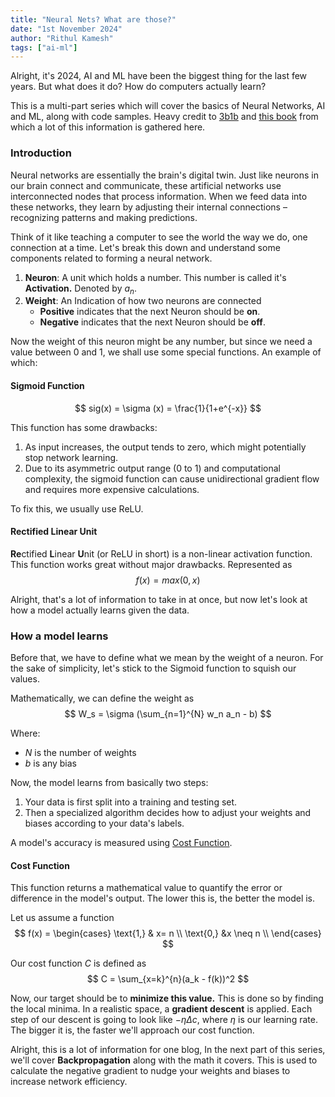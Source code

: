 ```yaml
---
title: "Neural Nets? What are those?"
date: "1st November 2024"
author: "Rithul Kamesh"
tags: ["ai-ml"]
---
```


Alright, it's 2024, AI and ML have been the biggest thing for the last few years. But what does it do? How do computers actually learn?

This is a multi-part series which will cover the basics of Neural Networks, AI and ML, along with code samples. Heavy credit to [3b1b](https://www.3blue1brown.com/) and [this book](https://www.amazon.com/Hands-Machine-Learning-Scikit-Learn-TensorFlow/dp/1098125975) from which a lot of this information is gathered here.

### Introduction
Neural networks are essentially the brain's digital twin. Just like neurons in our brain connect and communicate, these artificial networks use interconnected nodes that process information. When we feed data into these networks, they learn by adjusting their internal connections – recognizing patterns and making predictions.

Think of it like teaching a computer to see the world the way we do, one connection at a time. Let's break this down and understand some components related to forming a neural network.

1. **Neuron**: A unit which holds a number. This number is called it's **Activation.** Denoted by $a_n$.
2. **Weight**: An Indication of how two neurons are connected
    - **Positive** indicates that the next Neuron should be **on**.
    - **Negative** indicates that the next Neuron should be **off**.

Now the weight of this neuron might be any number, but since we need a value between 0 and 1, we shall use some special functions. An example of which:

#### Sigmoid Function
$$
    sig(x) = \sigma (x) = \frac{1}{1+e^{-x}}
$$

This function has some drawbacks:
1. As input increases, the output tends to zero, which might potentially stop network learning.
2. Due to its asymmetric output range (0 to 1) and computational complexity, the sigmoid function can cause unidirectional gradient flow and requires more expensive calculations.

To fix this, we usually use ReLU.
#### Rectified Linear Unit
**Re**ctified **L**inear **U**nit (or ReLU in short) is a non-linear activation function. This function works great without major drawbacks. Represented as
$$
f(x) = max(0, x)
$$


Alright, that's a lot of information to take in at once, but now let's look at how a model actually learns given the data.

### How a model learns

Before that, we have to define what we mean by the weight of a neuron. For the sake of simplicity, let's stick to the Sigmoid function to squish our values.

Mathematically, we can define the weight as
$$
W_s = \sigma (\sum_{n=1}^{N} w_n a_n - b)
$$

Where:
 - $N$ is the number of weights
 - $b$ is any bias

Now, the model learns from basically two steps:

1. Your data is first split into a training and testing set.
2. Then a specialized algorithm decides how to adjust your weights and biases according to your data's labels.

A model's accuracy is measured using <u>Cost Function</u>.
#### Cost Function
This function returns a mathematical value to quantify the error or difference in the model's output. The lower this is, the better the model is.

Let us assume a function
$$
    f(x) =  \begin{cases}
       \text{1,} & x= n \\
       \text{0,} &x \neq n \\
     \end{cases}
$$

Our cost function $C$ is defined as
$$
C = \sum_{x=k}^{n}(a_k - f(k))^2
$$

Now, our target should be to **minimize this value.** This is done so by finding the local minima. In a realistic space, a **gradient descent** is applied. Each step of our descent is going to look like $-\eta \Delta c$, where $\eta$ is our learning rate. The bigger it is, the faster we'll approach our cost function.

Alright, this is a lot of information for one blog, In the next part of this series, we'll cover **Backpropagation** along with the math it covers. This is used to calculate the negative gradient to nudge your weights and biases to increase network efficiency.
